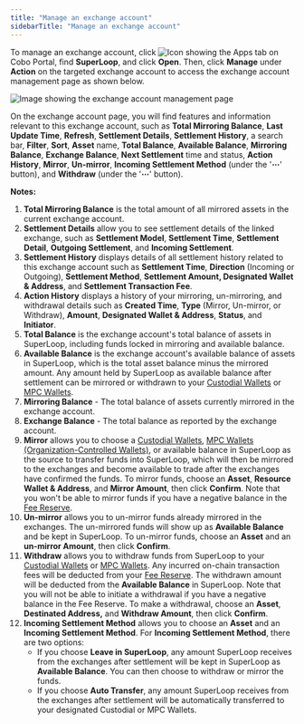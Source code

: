 ```yaml
---
title: "Manage an exchange account"
sidebarTitle: "Manage an exchange account"
---
```


To manage an exchange account, click <img src="/en/images/common/icon_apps.svg" className="icon" alt="Icon showing the Apps tab"/> on Cobo Portal, find **SuperLoop**, and click **Open**. Then, click **Manage** under **Action** on the targeted exchange account to access the exchange account management page as shown below.

<img src="/en/images/portal-apps/superloop/manage-exchange-account.png" className="screenshot_full_screen" alt="Image showing the exchange account management page" />

On the exchange account page, you will find features and information relevant to this exchange account, such as **Total Mirroring Balance**, **Last Update Time**, **Refresh**, **Settlement Details**, **Settlement History**, a search bar, **Filter**, **Sort**, **Asset** name, **Total Balance**, **Available Balance**, **Mirroring Balance**, **Exchange Balance**, **Next Settlement** time and status, **Action History**, **Mirror**, **Un-mirror**, **Incoming Settlement Method** (under the '**⋯**' button), and **Withdraw** (under the '**⋯**' button).

**Notes:**
1. **Total Mirroring Balance** is the total amount of all mirrored assets in the current exchange account.
2. **Settlement Details** allow you to see settlement details of the linked exchange, such as **Settlement Model**, **Settlement Time**, **Settlement Detail**, **Outgoing Settlement**, and **Incoming Settlement**.
3. **Settlement History** displays details of all settlement history related to this exchange account such as **Settlement Time**, **Direction** (Incoming or Outgoing), **Settlement Method**, **Settlement Amount, Designated Wallet & Address**, and **Settlement Transaction Fee**.
4. **Action History** displays a history of your mirroring, un-mirroring, and withdrawal details such as **Created Time**, **Type** (Mirror, Un-mirror, or Withdraw), **Amount**, **Designated Wallet & Address**, **Status**, and **Initiator**.
5. **Total Balance** is the exchange account's total balance of assets in SuperLoop, including funds locked in mirroring and available balance.
6. **Available Balance** is the exchange account's available balance of assets in SuperLoop, which is the total asset balance minus the mirrored amount. Any amount held by SuperLoop as available balance after settlement can be mirrored or withdrawn to your [Custodial Wallets](/en/portal/custodial-wallets/introduction) or [MPC Wallets](/en/portal/mpc-wallets/introduction).
7. **Mirroring Balance** - The total balance of assets currently mirrored in the exchange account.
8. **Exchange Balance** - The total balance as reported by the exchange account.
9. **Mirror** allows you to choose a [Custodial Wallets](/en/portal/custodial-wallets/introduction), [MPC Wallets (Organization-Controlled Wallets)](/en/portal/mpc-wallets/ocw/introduction), or available balance in SuperLoop as the source to transfer funds into SuperLoop, which will then be mirrored to the exchanges and become available to trade after the exchanges have confirmed the funds. To mirror funds, choose an **Asset**, **Resource Wallet & Address**, and **Mirror Amount**, then click **Confirm**. Note that you won't be able to mirror funds if you have a negative balance in the [Fee Reserve](/en/portal/portal-apps/superloop/manage-fee-reserve).
10. **Un-mirror** allows you to un-mirror funds already mirrored in the exchanges. The un-mirrored funds will show up as **Available Balance** and be kept in SuperLoop. To un-mirror funds, choose an **Asset** and an **un-mirror Amount**, then click **Confirm**.
11. **Withdraw** allows you to withdraw funds from SuperLoop to your [Custodial Wallets](/en/portal/custodial-wallets/introduction) or [MPC Wallets](/en/portal/mpc-wallets/introduction). Any incurred on-chain transaction fees will be deducted from your [Fee Reserve](/en/portal/portal-apps/superloop/manage-fee-reserve). The withdrawn amount will be deducted from the **Available Balance** in SuperLoop. Note that you will not be able to initiate a withdrawal if you have a negative balance in the Fee Reserve. To make a withdrawal, choose an **Asset**, **Destinated Address,** and **Withdraw Amount**, then click **Confirm**.
12. **Incoming Settlement Method** allows you to choose an **Asset** and an **Incoming Settlement Method**. For **Incoming Settlement Method**, there are two options:
    - If you choose **Leave in SuperLoop**, any amount SuperLoop receives from the exchanges after settlement will be kept in SuperLoop as **Available Balance**. You can then choose to withdraw or mirror the funds.
    - If you choose **Auto Transfer**, any amount SuperLoop receives from the exchanges after settlement will be automatically transferred to your designated Custodial or MPC Wallets.

